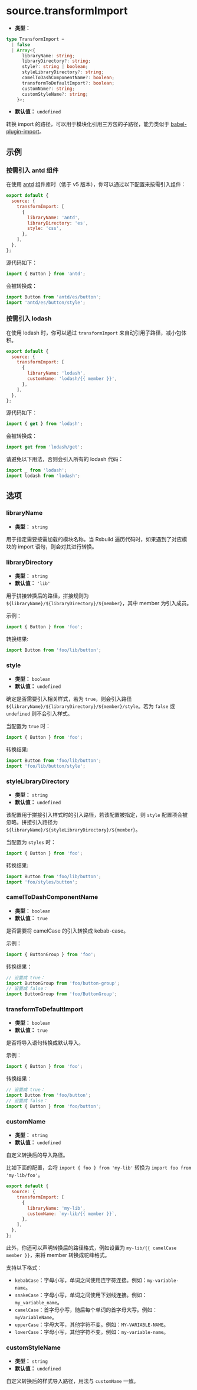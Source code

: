 # source.transformImport

- **类型：**

```ts
type TransformImport =
  | false
  | Array<{
      libraryName: string;
      libraryDirectory?: string;
      style?: string | boolean;
      styleLibraryDirectory?: string;
      camelToDashComponentName?: boolean;
      transformToDefaultImport?: boolean;
      customName?: string;
      customStyleName?: string;
    }>;
```

- **默认值：** `undefined`

转换 import 的路径，可以用于模块化引用三方包的子路径，能力类似于 [babel-plugin-import](https://npmjs.com/package/babel-plugin-import)。

## 示例

### 按需引入 antd 组件

在使用 [antd](https://github.com/ant-design/ant-design) 组件库时（低于 v5 版本），你可以通过以下配置来按需引入组件：

```js
export default {
  source: {
    transformImport: [
      {
        libraryName: 'antd',
        libraryDirectory: 'es',
        style: 'css',
      },
    ],
  },
};
```

源代码如下：

```js
import { Button } from 'antd';
```

会被转换成：

```js
import Button from 'antd/es/button';
import 'antd/es/button/style';
```

### 按需引入 lodash

在使用 lodash 时，你可以通过 `transformImport` 来自动引用子路径，减小包体积。

```js
export default {
  source: {
    transformImport: [
      {
        libraryName: 'lodash',
        customName: 'lodash/{{ member }}',
      },
    ],
  },
};
```

源代码如下：

```js
import { get } from 'lodash';
```

会被转换成：

```js
import get from 'lodash/get';
```

请避免以下用法，否则会引入所有的 lodash 代码：

```js
import _ from 'lodash';
import lodash from 'lodash';
```

## 选项

### libraryName

- **类型：** `string`

用于指定需要按需加载的模块名称。当 Rsbuild 遍历代码时，如果遇到了对应模块的 import 语句，则会对其进行转换。

### libraryDirectory

- **类型：** `string`
- **默认值：** `'lib'`

用于拼接转换后的路径，拼接规则为 `${libraryName}/${libraryDirectory}/${member}`，其中 member 为引入成员。

示例：

```ts
import { Button } from 'foo';
```

转换结果:

```ts
import Button from 'foo/lib/button';
```

### style

- **类型：** `boolean`
- **默认值：** `undefined`

确定是否需要引入相关样式，若为 `true`，则会引入路径 `${libraryName}/${libraryDirectory}/${member}/style`。若为 `false` 或 `undefined` 则不会引入样式。

当配置为 `true` 时：

```ts
import { Button } from 'foo';
```

转换结果:

```ts
import Button from 'foo/lib/button';
import 'foo/lib/button/style';
```

### styleLibraryDirectory

- **类型：** `string`
- **默认值：** `undefined`

该配置用于拼接引入样式时的引入路径，若该配置被指定，则 `style` 配置项会被忽略。拼接引入路径为 `${libraryName}/${styleLibraryDirectory}/${member}`。

当配置为 `styles` 时：

```ts
import { Button } from 'foo';
```

转换结果:

```ts
import Button from 'foo/lib/button';
import 'foo/styles/button';
```

### camelToDashComponentName

- **类型：** `boolean`
- **默认值：** `true`

是否需要将 camelCase 的引入转换成 kebab-case。

示例：

```ts
import { ButtonGroup } from 'foo';
```

转换结果：

```ts
// 设置成 true：
import ButtonGroup from 'foo/button-group';
// 设置成 false：
import ButtonGroup from 'foo/ButtonGroup';
```

### transformToDefaultImport

- **类型：** `boolean`
- **默认值：** `true`

是否将导入语句转换成默认导入。

示例：

```ts
import { Button } from 'foo';
```

转换结果：

```ts
// 设置成 true：
import Button from 'foo/button';
// 设置成 false：
import { Button } from 'foo/button';
```

### customName

- **类型：** `string`
- **默认值：** `undefined`

自定义转换后的导入路径。

比如下面的配置，会将 `import { foo } from 'my-lib'` 转换为 `import foo from 'my-lib/foo'`。

```js
export default {
  source: {
    transformImport: [
      {
        libraryName: 'my-lib',
        customName: `my-lib/{{ member }}`,
      },
    ],
  },
};
```

此外，你还可以声明转换后的路径格式，例如设置为 `my-lib/{{ camelCase member }}`，来将 member 转换成驼峰格式。

支持以下格式：

- `kebabCase`：字母小写，单词之间使用连字符连接。例如：`my-variable-name`。
- `snakeCase`：字母小写，单词之间使用下划线连接。例如：`my_variable_name`。
- `camelCase`：首字母小写，随后每个单词的首字母大写。例如：`myVariableName`。
- `upperCase`：字母大写，其他字符不变。例如：`MY-VARIABLE-NAME`。
- `lowerCase`：字母小写，其他字符不变。例如：`my-variable-name`。

### customStyleName

- **类型：** `string`
- **默认值：** `undefined`

自定义转换后的样式导入路径，用法与 `customName` 一致。
